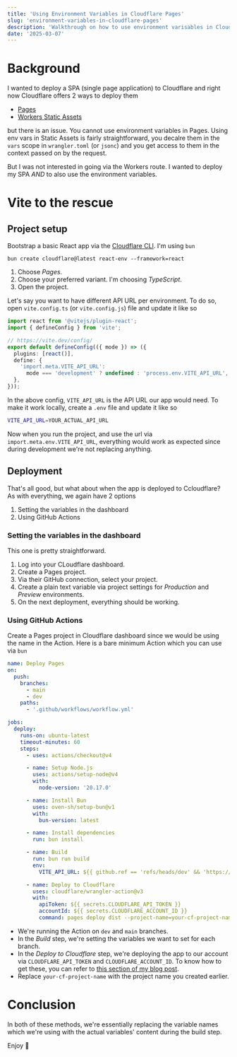 ```yaml
---
title: 'Using Environment Variables in Cloudflare Pages'
slug: 'environment-variables-in-cloudflare-pages'
description: 'Walkthrough on how to use environment varisables in Cloudflare pages'
date: '2025-03-07'
---
```



# Background

I wanted to deploy a SPA (single page application) to Cloudflare and right now Cloudflare offers 2 ways to deploy them

- [Pages](https://developers.cloudflare.com/pages/)
- [Workers Static Assets](https://developers.cloudflare.com/workers/static-assets/)

but there is an issue. You cannot use environment variables in Pages. Using env vars in Static Assets is fairly straightforward, you decalre them in the `vars` scope in `wrangler.toml` (or `jsonc`) and you get access to them in the context passed on by the request.

But I was not interested in going via the Workers route. I wanted to deploy my SPA _AND_ to also use the environment variables.

# Vite to the rescue

## Project setup

Bootstrap a basic React app via the [Cloudflare CLI](https://developers.cloudflare.com/pages/framework-guides/deploy-a-react-site/). I'm using `bun`

`bun create cloudflare@latest react-env --framework=react`

1. Choose _Pages_.
2. Choose your preferred variant. I'm choosing _TypeScript_.
3. Open the project.

Let's say you want to have different API URL per environment. To do so, open `vite.config.ts` (or `vite.config.js`) file and update it like so

```ts
import react from '@vitejs/plugin-react';
import { defineConfig } from 'vite';

// https://vite.dev/config/
export default defineConfig(({ mode }) => ({
  plugins: [react()],
  define: {
    'import.meta.VITE_API_URL':
      mode === 'development' ? undefined : 'process.env.VITE_API_URL',
  },
}));
```

In the above config, `VITE_API_URL` is the API URL our app would need. To make it work locally, create a `.env` file and update it like so

```sh
VITE_API_URL=YOUR_ACTUAL_API_URL
```

Now when you run the project, and use the url via `import.meta.env.VITE_API_URL`, everything would work as expected since during development we're not replacing anything.

## Deployment

That's all good, but what about when the app is deployed to Ccloudflare? As with everything, we again have 2 options

1. Setting the variables in the dashboard
2. Using GitHub Actions

### Setting the variables in the dashboard

This one is pretty straightforward.

1. Log into your CLoudflare dashboard.
2. Create a Pages project.
3. Via their GitHub connection, select your project.
4. Create a plain text variable via project settings for _Production_ and _Preview_ environments.
5. On the next deployment, everything should be working.

### Using GitHub Actions

Create a Pages project in Cloudflare dashboard since we would be using the name in the Action. Here is a bare minimum Action which you can use via `bun`

```yml
name: Deploy Pages
on:
  push:
    branches:
      - main
      - dev
    paths:
      - '.github/workflows/workflow.yml'

jobs:
  deploy:
    runs-on: ubuntu-latest
    timeout-minutes: 60
    steps:
      - uses: actions/checkout@v4

      - name: Setup Node.js
        uses: actions/setup-node@v4
        with:
          node-version: '20.17.0'

      - name: Install Bun
        uses: oven-sh/setup-bun@v1
        with:
          bun-version: latest

      - name: Install dependencies
        run: bun install

      - name: Build
        run: bun run build
        env:
          VITE_API_URL: ${{ github.ref == 'refs/heads/dev' && 'https://dev.example.com' || 'https://example.com' }}

      - name: Deploy to Cloudflare
        uses: cloudflare/wrangler-action@v3
        with:
          apiToken: ${{ secrets.CLOUDFLARE_API_TOKEN }}
          accountId: ${{ secrets.CLOUDFLARE_ACCOUNT_ID }}
          command: pages deploy dist --project-name=your-cf-project-name
```

- We're running the Action on `dev` and `main` branches.
- In the _Build_ step, we're setting the variables we want to set for each branch.
- In the _Deploy to Cloudflare_ step, we're deploying the app to our account via `CLOUDFLARE_API_TOKEN` and `CLOUDFLARE_ACCOUNT_ID`. To know how to get these, you can refer to [this section of my blog post](https://flashblaze.xyz/posts/using-durable-objects-sql-storage-d1-and-drizzle#tokens-and-ids).
- Replace `your-cf-project-name` with the project name you created earlier.

# Conclusion

In both of these methods, we're essentially replacing the variable names which we're using with the actual variables' content during the build step.

Enjoy 🥳

<Comments client:only='react' />
